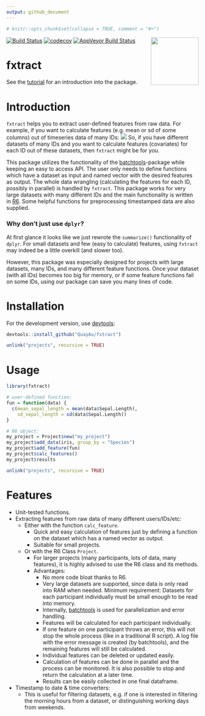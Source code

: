 ```yaml
---
output: github_document
---
```


```r
# knitr::opts_chunk$set(collapse = TRUE, comment = "#>")
```

<img align="right" src="https://raw.githubusercontent.com/quayau/fxtract/master/man/figures/hexagon.svg?sanitize=true" width="125px">

[![Build Status](https://travis-ci.org/QuayAu/fxtract.svg?branch=master)](https://travis-ci.org/QuayAu/fxtract)
[![codecov](https://codecov.io/gh/QuayAu/fxtract/branch/master/graph/badge.svg)](https://codecov.io/gh/QuayAu/fxtract)
[![AppVeyor Build Status](https://ci.appveyor.com/api/projects/status/github/QuayAu/fxtract?branch=master&svg=true)](https://ci.appveyor.com/project/QuayAu/fxtract)

# fxtract 
See the [tutorial](https://quayau.github.io/fxtract/docs/index.html) for an introduction into the package.

# Introduction

``fxtract`` helps you to extract user-defined features from raw data. For example, if you want to calculate features (e.g. mean or sd of some columns) out of timeseries data of many IDs:
![](man/figures/fxtract_main.svg)
So, if you have different datasets of many IDs and you want to calculate features (covariates) for each ID out of these datasets, then ``fxtract`` might be for you.

This package utilizes the functionality of the [batchtools](https://mllg.github.io/batchtools/articles/batchtools.html)-package while keeping an easy to access API.
The user only needs to define functions which have a dataset as input and named vector with the desired features as output. The whole data wrangling (calculating the features for each ID, possibly in parallel) is handled by `fxtract`.
This package works for very large datasets with many different IDs and the main functionality is written in [R6](https://r6.r-lib.org/articles/Introduction.html).
Some helpful functions for preprocessing timestamped data are also supplied.

### Why don't just use ``dplyr``?
At first glance it looks like we just rewrote the ``summarize()`` functionality of ``dplyr``.
For small datasets and few (easy to calculate) features, using ``fxtract`` may indeed be a little overkill (and slower too).

However, this package was especially designed for projects with large datasets, many IDs, and many different feature functions.
Once your dataset (with all IDs) becomes too big for memory, or if some feature functions fail on some IDs, using our package can save you many lines of code.

# Installation
For the development version, use [devtools](https://cran.r-project.org/package=devtools):
```r
devtools::install_github("QuayAu/fxtract")
```

```r
unlink("projects", recursive = TRUE)
```

# Usage
```r
library(fxtract)

# user-defined function:
fun = function(data) {
  c(mean_sepal_length = mean(data$Sepal.Length),
    sd_sepal_length = sd(data$Sepal.Length))
}

# R6 object:
my_project = Project$new("my_project")
my_project$add_data(iris, group_by = "Species")
my_project$add_feature(fun)
my_project$calc_features()
my_project$results

```
```r
unlink("projects", recursive = TRUE)
```
# Features

* Unit-tested functions.
* Extracting features from raw data of many different users/IDs/etc:
    * Either with the function `calc_feature`.
        * Quick and easy calculation of features just by defining a function on the dataset which has a named vector as output.
        * Suitable for small projects.
    * Or with the R6 Class `Project`.
        * For larger projects (many participants, lots of data, many features), it is highly advised to use the R6 class and its methods.
        * Advantages:
            * No more code bloat thanks to R6.
            * Very large datasets are supported, since data is only read into RAM when needed. Minimum requirement: Datasets for each participant individually must be small enough to be read into memory.
            * Internally, [batchtools](https://mllg.github.io/batchtools/articles/batchtools.html) is used for parallelization and error handling.
            * Features will be calculated for each participant individually.
            * If one feature on one participant throws an error, this will not stop the whole process (like in a traditional R script). A log file with the error message is created (by batchtools), and the remaining features will still be calculated. 
            * Individual features can be deleted or updated easily.
            * Calculation of features can be done in parallel and the process can be monitored. It is also possible to stop and return the calculation at a later time.
            * Results can be easily collected in one final dataframe.
* Timestamp to date & time converters:
    * This is useful for filtering datasets, e.g. if one is interested in filtering the morning hours from a dataset, or distinguishing working days from weekends.
